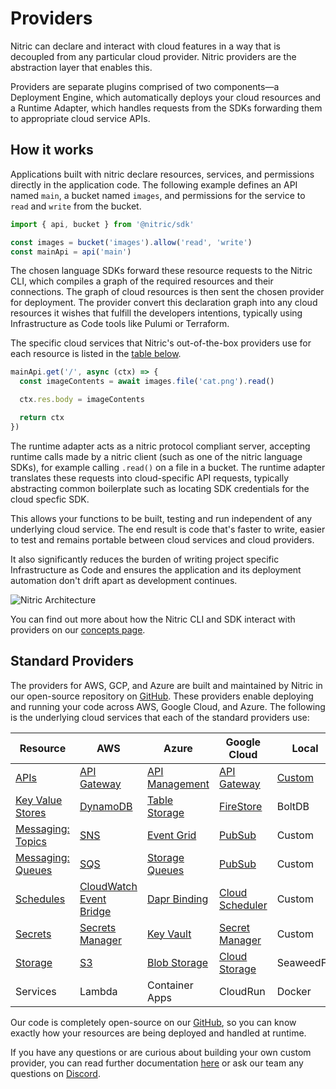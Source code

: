 
# Providers

Nitric can declare and interact with cloud features in a way that is decoupled from any particular cloud provider. Nitric providers are the abstraction layer that enables this.

Providers are separate plugins comprised of two components—a Deployment Engine, which automatically deploys your cloud resources and a Runtime Adapter, which handles requests from the SDKs forwarding them to appropriate cloud service APIs.

## How it works

Applications built with nitric declare resources, services, and permissions directly in the application code. The following example defines an API named `main`, a bucket named `images`, and permissions for the service to `read` and `write` from the bucket.

```js {{ tag: 'services/example.js' }}
import { api, bucket } from '@nitric/sdk'

const images = bucket('images').allow('read', 'write')
const mainApi = api('main')
```

The chosen language SDKs forward these resource requests to the Nitric CLI, which compiles a graph of the required resources and their connections. The graph of cloud resources is then sent the chosen provider for deployment. The provider convert this declaration graph into any cloud resources it wishes that fulfill the developers intentions, typically using Infrastructure as Code tools like Pulumi or Terraform.

The specific cloud services that Nitric's out-of-the-box providers use for each resource is listed in the [table below](#standard-providers).

```js
mainApi.get('/', async (ctx) => {
  const imageContents = await images.file('cat.png').read()

  ctx.res.body = imageContents

  return ctx
})
```

The runtime adapter acts as a nitric protocol compliant server, accepting runtime calls made by a nitric client (such as one of the nitric language SDKs), for example calling `.read()` on a file in a bucket. The runtime adapter translates these requests into cloud-specific API requests, typically abstracting common boilerplate such as locating SDK credentials for the cloud specfic SDK. 

This allows your functions to be built, testing and run independent of any underlying cloud service. The end result is code that's faster to write, easier to test and remains portable between cloud services and cloud providers.

It also significantly reduces the burden of writing project specific Infrastructure as Code and ensures the application and its deployment automation don't drift apart as development continues.

![Nitric Architecture](/docs/images/guides/custom-provider/custom-provider-architecture.png)

You can find out more about how the Nitric CLI and SDK interact with providers on our [concepts page](/guides/getting-started/concepts).

## Standard Providers

The providers for AWS, GCP, and Azure are built and maintained by Nitric in our open-source repository on [GitHub](https://github.com/nitrictech/nitric/tree/main/cloud). These providers enable deploying and running your code across AWS, Google Cloud, and Azure. The following is the underlying cloud services that each of the standard providers use:

| **Resource**                           | **AWS**                                              | **Azure**                                   | **Google Cloud**                             | **Local**                                                                          |
| -------------------------------------- | ---------------------------------------------------- | ------------------------------------------- | -------------------------------------------- | ---------------------------------------------------------------------------------- |
| [APIs](/apis)                          | [API Gateway](./providers/aws/apis)                  | [API Management](./providers/azure/apis)    | [API Gateway](./providers/gcp/apis)          | [Custom](https://github.com/nitrictech/cli/blob/main/pkg/cloud/gateway/gateway.go) |
| [Key Value Stores ](/keyvalue)         | [DynamoDB](./providers/aws/keyvalue)                 | [Table Storage](./providers/azure/keyvalue) | [FireStore](./providers/gcp/keyvalue)        | BoltDB                                                                             |
| [Messaging: Topics](/messaging#topics) | [SNS](./providers/aws/topics)                        | [Event Grid](./providers/azure/topics)      | [PubSub](./providers/gcp/topics)             | Custom                                                                             |
| [Messaging: Queues](/messaging#queues) | [SQS](./providers/aws/queues)                        | [Storage Queues](./providers/azure/queues)  | [PubSub](./providers/gcp/queues)             | Custom                                                                             |
| [Schedules](/schedules)                | [CloudWatch Event Bridge](./providers/aws/schedules) | [Dapr Binding](./providers/azure/schedules) | [Cloud Scheduler](./providers/gcp/schedules) | Custom                                                                             |
| [Secrets](/secrets)                    | [Secrets Manager](./providers/aws/secrets)           | [Key Vault](./providers/azure/secrets)      | [Secret Manager](./providers/gcp/secrets)    | Custom                                                                             |
| [Storage](/storage#buckets)            | [S3](./providers/aws/storage)                        | [Blob Storage](./providers/azure/storage)   | [Cloud Storage](./providers/gcp/storage)     | SeaweedFS                                                                          |
| Services                               | Lambda                                               | Container Apps                              | CloudRun                                     | Docker                                                                             |

Our code is completely open-source on our [GitHub](https://github.com/nitrictech/nitric), so you can know exactly how your resources are being deployed and handled at runtime.

If you have any questions or are curious about building your own custom provider, you can read further documentation [here](./providers/custom/building-custom-provider) or ask our team any questions on [Discord](https://nitric.io/chat).
